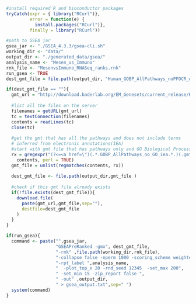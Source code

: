 ```r
#install required R and bioconductor packages
tryCatch(expr = { library("RCurl")}, 
         error = function(e) {  
           install.packages("RCurl")}, 
         finally = library("RCurl"))
```
```r
#path to GSEA jar 
gsea_jar <- "./GSEA_4.3.3/gsea-cli.sh"
working_dir <- "data/"
output_dir <- "./generated_data/gsea/"
analysis_name <- "Mesen_vs_Immuno"
rnk_file <- "MesenvsImmuno_RNASeq_ranks.rnk"
run_gsea <- TRUE
dest_gmt_file = file.path(output_dir, "Human_GOBP_AllPathways_noPFOCR_with_GO_iea_March_01_2024_symbol.gmt")

```

```r
if(dest_gmt_file == ""){
  gmt_url = "http://download.baderlab.org/EM_Genesets/current_release/Human/symbol/"
  
  #list all the files on the server
  filenames = getURL(gmt_url)
  tc = textConnection(filenames)
  contents = readLines(tc)
  close(tc)
  
  #get the gmt that has all the pathways and does not include terms 
  # inferred from electronic annotations(IEA)
  #start with gmt file that has pathways only and GO Biological Process only.
  rx = gregexpr("(?<=<a href=\")(.*.GOBP_AllPathways_no_GO_iea.*.)(.gmt)(?=\">)",
    contents, perl = TRUE)
  gmt_file = unlist(regmatches(contents, rx))
  
  dest_gmt_file <- file.path(output_dir,gmt_file )
  
  #check if this gmt file already exists
  if(!file.exists(dest_gmt_file)){
    download.file(
      paste(gmt_url,gmt_file,sep=""),
      destfile=dest_gmt_file
    )
  }
}
```


```r
if(run_gsea){
  command <- paste("",gsea_jar,  
                   "GSEAPreRanked -gmx", dest_gmt_file, 
                   "-rnk" ,file.path(working_dir,rnk_file), 
                   "-collapse false -nperm 1000 -scoring_scheme weighted", 
                   "-rpt_label ",analysis_name,
                   "  -plot_top_x 20 -rnd_seed 12345  -set_max 200",  
                   " -set_min 15 -zip_report false ",
                   " -out" ,output_dir, 
                   " > gsea_output.txt",sep=" ")
  system(command)
}
```


